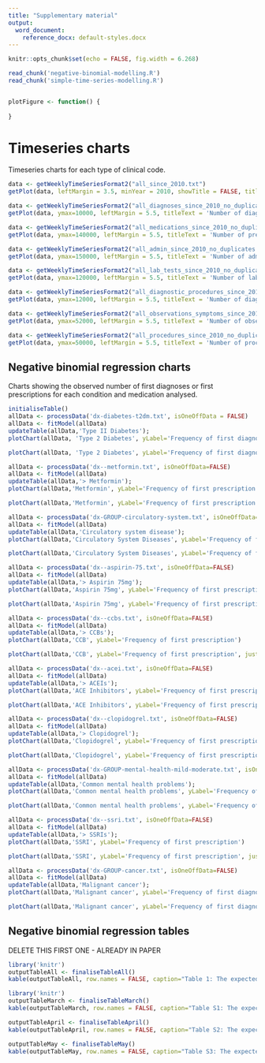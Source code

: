 ```yaml
---
title: "Supplementary material"
output:
  word_document:
    reference_docx: default-styles.docx
---
```


```r
knitr::opts_chunk$set(echo = FALSE, fig.width = 6.268)
```

```r
read_chunk('negative-binomial-modelling.R')
read_chunk('simple-time-series-modelling.R')
```

```r
```

```r
plotFigure <- function() {
  
}
```



# Timeseries charts

Timeseries charts for each type of clinical code.

```r
data <- getWeeklyTimeSeriesFormat2("all_since_2010.txt")
getPlot(data, leftMargin = 3.5, minYear = 2010, showTitle = FALSE, titleText = 'Number of clinical codes each week 2010-present', isBigChart = TRUE, ymax = 600000)
```

\newline
\newline

```r
data <- getWeeklyTimeSeriesFormat2("all_diagnoses_since_2010_no_duplicates.txt")
getPlot(data, ymax=10000, leftMargin = 5.5, titleText = 'Number of diagnosis codes each week 2015-present')
```

\newline

```r
data <- getWeeklyTimeSeriesFormat2("all_medications_since_2010_no_duplicates.txt")
getPlot(data, ymax=140000, leftMargin = 5.5, titleText = 'Number of prescription codes each week 2015-present')
```

\newline

```r
data <- getWeeklyTimeSeriesFormat2("all_admin_since_2010_no_duplicates.txt")
getPlot(data, ymax=150000, leftMargin = 5.5, titleText = 'Number of administration codes each week 2015-present')
```

```r
data <- getWeeklyTimeSeriesFormat2("all_lab_tests_since_2010_no_duplicates.txt")
getPlot(data, ymax=120000, leftMargin = 5.5, titleText = 'Number of laboratory test codes each week 2015-present')
```

```r
data <- getWeeklyTimeSeriesFormat2("all_diagnostic_procedures_since_2010_no_duplicates.txt")
getPlot(data, ymax=12000, leftMargin = 5.5, titleText = 'Number of diagnostic procedure codes each week 2015-present')
```

```r
data <- getWeeklyTimeSeriesFormat2("all_observations_symptoms_since_2010_no_duplicates.txt")
getPlot(data, ymax=52000, leftMargin = 5.5, titleText = 'Number of observation and symptom codes each week 2015-present')
```

```r
data <- getWeeklyTimeSeriesFormat2("all_procedures_since_2010_no_duplicates.txt")
getPlot(data, ymax=50000, leftMargin = 5.5, titleText = 'Number of procedure codes each week 2015-present')
```


## Negative binomial regression charts

Charts showing the observed number of first diagnoses or first prescriptions for each condition and medication analysed.

```r
initialiseTable()
allData <- processData('dx-diabetes-t2dm.txt', isOneOffData = FALSE)
allData <- fitModel(allData)
updateTable(allData,'Type II Diabetes');
plotChart(allData, 'Type 2 Diabetes', yLabel='Frequency of first diagnosis')
```

```r
plotChart(allData, 'Type 2 Diabetes', yLabel='Frequency of first diagnosis', justLastTwoYears = TRUE)
```

```r
allData <- processData('dx--metformin.txt', isOneOffData=FALSE)
allData <- fitModel(allData)
updateTable(allData,'> Metformin');
plotChart(allData,'Metformin', yLabel='Frequency of first prescription')
```

```r
plotChart(allData,'Metformin', yLabel='Frequency of first prescription', justLastTwoYears = TRUE)
```

```r
allData <- processData('dx-GROUP-circulatory-system.txt', isOneOffData=FALSE)
allData <- fitModel(allData)
updateTable(allData,'Circulatory system disease');
plotChart(allData,'Circulatory System Diseases', yLabel='Frequency of first diagnosis')
```

```r
plotChart(allData,'Circulatory System Diseases', yLabel='Frequency of first diagnosis', justLastTwoYears = TRUE)
```

```r
allData <- processData('dx--aspirin-75.txt', isOneOffData=FALSE)
allData <- fitModel(allData)
updateTable(allData,'> Aspirin 75mg');
plotChart(allData,'Aspirin 75mg', yLabel='Frequency of first prescription')
```

```r
plotChart(allData,'Aspirin 75mg', yLabel='Frequency of first prescription', justLastTwoYears = TRUE)
```

```r
allData <- processData('dx--ccbs.txt', isOneOffData=FALSE)
allData <- fitModel(allData)
updateTable(allData,'> CCBs');
plotChart(allData,'CCB', yLabel='Frequency of first prescription')
```

```r
plotChart(allData,'CCB', yLabel='Frequency of first prescription', justLastTwoYears = TRUE)
```

```r
allData <- processData('dx--acei.txt', isOneOffData=FALSE)
allData <- fitModel(allData)
updateTable(allData,'> ACEIs');
plotChart(allData,'ACE Inhibitors', yLabel='Frequency of first prescription')
```

```r
plotChart(allData,'ACE Inhibitors', yLabel='Frequency of first prescription', justLastTwoYears = TRUE)
```

```r
allData <- processData('dx--clopidogrel.txt', isOneOffData=FALSE)
allData <- fitModel(allData)
updateTable(allData,'> Clopidogrel');
plotChart(allData,'Clopidogrel', yLabel='Frequency of first prescription')
```

```r
plotChart(allData,'Clopidogrel', yLabel='Frequency of first prescription', justLastTwoYears = TRUE)
```

```r
allData <- processData('dx-GROUP-mental-health-mild-moderate.txt', isOneOffData=FALSE)
allData <- fitModel(allData)
updateTable(allData,'Common mental health problems');
plotChart(allData,'Common mental health problems', yLabel='Frequency of first diagnosis')
```

```r
plotChart(allData,'Common mental health problems', yLabel='Frequency of first diagnosis', justLastTwoYears = TRUE)
```

```r
allData <- processData('dx--ssri.txt', isOneOffData=FALSE)
allData <- fitModel(allData)
updateTable(allData,'> SSRIs');
plotChart(allData,'SSRI', yLabel='Frequency of first prescription')
```

```r
plotChart(allData,'SSRI', yLabel='Frequency of first prescription', justLastTwoYears = TRUE)
```

```r
allData <- processData('dx-GROUP-cancer.txt', isOneOffData=FALSE)
allData <- fitModel(allData)
updateTable(allData,'Malignant cancer');
plotChart(allData,'Malignant cancer', yLabel='Frequency of first diagnosis')
```

```r
plotChart(allData,'Malignant cancer', yLabel='Frequency of first diagnosis', justLastTwoYears = TRUE)
```

## Negative binomial regression tables

DELETE THIS FIRST ONE - ALREADY IN PAPER
```r
library('knitr')
outputTableAll <- finaliseTableAll()
kable(outputTableAll, row.names = FALSE, caption="Table 1: The expected number of first diagnoses or first prescriptions as generated from the negative binomial regression models, and the number of first diagnoses and first prescriptions observed in the data, for March to May 2020. ACEIs - angiotensin-converting enzyme inhibitors, CCBs - calcium channel blockers, SSRIs - selective serotonin reuptake inhibitors.")
```

```r
library('knitr')
outputTableMarch <- finaliseTableMarch()
kable(outputTableMarch, row.names = FALSE, caption="Table S1: The expected number of first diagnoses or first prescriptions as generated from the negative binomial regression models, and the number of first diagnoses and first prescriptions observed in the data, for March 2020. ACEIs - angiotensin-converting enzyme inhibitors, CCBs - calcium channel blockers, SSRIs - selective serotonin reuptake inhibitors.")
```

```r
outputTableApril <- finaliseTableApril()
kable(outputTableApril, row.names = FALSE, caption="Table S2: The expected number of first diagnoses or first prescriptions as generated from the negative binomial regression models, and the number of first diagnoses and first prescriptions observed in the data, for April 2020. ACEIs - angiotensin-converting enzyme inhibitors, CCBs - calcium channel blockers, SSRIs - selective serotonin reuptake inhibitors.")
```

```r
outputTableMay <- finaliseTableMay()
kable(outputTableMay, row.names = FALSE, caption="Table S3: The expected number of first diagnoses or first prescriptions as generated from the negative binomial regression models, and the number of first diagnoses and first prescriptions observed in the data, for May 2020. ACEIs - angiotensin-converting enzyme inhibitors, CCBs - calcium channel blockers, SSRIs - selective serotonin reuptake inhibitors.")
```

